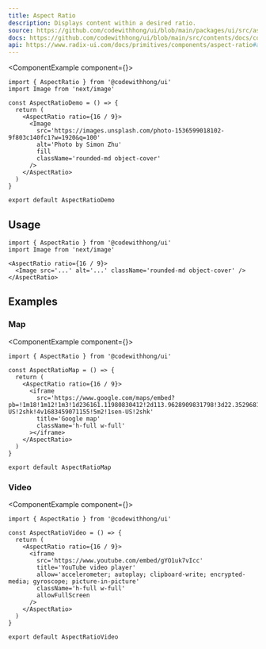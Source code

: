 ```yaml
---
title: Aspect Ratio
description: Displays content within a desired ratio.
source: https://github.com/codewithhong/ui/blob/main/packages/ui/src/aspect-ratio.tsx
docs: https://github.com/codewithhong/ui/blob/main/src/contents/docs/components/aspect-ratio.mdx
api: https://www.radix-ui.com/docs/primitives/components/aspect-ratio#api-reference
---
```


<ComponentExample component={<AspectRatioDemo />}>
  ```tsx
  import { AspectRatio } from '@codewithhong/ui'
  import Image from 'next/image'

  const AspectRatioDemo = () => {
    return (
      <AspectRatio ratio={16 / 9}>
        <Image
          src='https://images.unsplash.com/photo-1536599018102-9f803c140fc1?w=1920&q=100'
          alt='Photo by Simon Zhu'
          fill
          className='rounded-md object-cover'
        />
      </AspectRatio>
    )
  }

  export default AspectRatioDemo
  ```
</ComponentExample>

## Usage

```tsx
import { AspectRatio } from '@codewithhong/ui'
import Image from 'next/image'
```

```tsx
<AspectRatio ratio={16 / 9}>
  <Image src='...' alt='...' className='rounded-md object-cover' />
</AspectRatio>
```

## Examples

### Map

<ComponentExample component={<AspectRatioMap />}>
  ```tsx
  import { AspectRatio } from '@codewithhong/ui'

  const AspectRatioMap = () => {
    return (
      <AspectRatio ratio={16 / 9}>
        <iframe
          src='https://www.google.com/maps/embed?pb=!1m18!1m12!1m3!1d236161.11980830412!2d113.9628909831798!3d22.352968179881678!2m3!1f0!2f0!3f0!3m2!1i1024!2i768!4f13.1!3m3!1m2!1s0x3403fefda2ea2807%3A0x486db43574f494da!2z6aaZ5riv!5e0!3m2!1sen-US!2shk!4v1683459071155!5m2!1sen-US!2shk'
          title='Google map'
          className='h-full w-full'
        ></iframe>
      </AspectRatio>
    )
  }

  export default AspectRatioMap
  ```
</ComponentExample>

### Video

<ComponentExample component={<AspectRatioVideo />}>
  ```tsx
  import { AspectRatio } from '@codewithhong/ui'

  const AspectRatioVideo = () => {
    return (
      <AspectRatio ratio={16 / 9}>
        <iframe
          src='https://www.youtube.com/embed/gYO1uk7vIcc'
          title='YouTube video player'
          allow='accelerometer; autoplay; clipboard-write; encrypted-media; gyroscope; picture-in-picture'
          className='h-full w-full'
          allowFullScreen
        />
      </AspectRatio>
    )
  }

  export default AspectRatioVideo
  ```
</ComponentExample>
